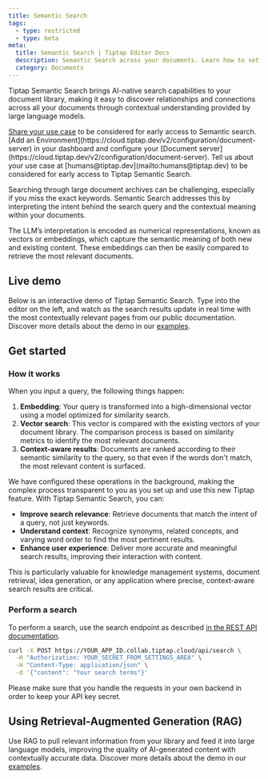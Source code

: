 ```yaml
---
title: Semantic Search
tags:
  - type: restricted
  - type: beta
meta:
  title: Semantic Search | Tiptap Editor Docs
  description: Semantic Search across your documents. Learn how to set up and use it here in the Docs!
  category: Documents
---
```



<EnterpriseCalloutAuto variant="semantic-search" placement="sidebar" />

Tiptap Semantic Search brings AI-native search capabilities to your document library, making it easy to discover relationships and connections across all your documents through contextual understanding provided by large language models.

<Requirements>
    <RequirementItem label="1. Request access">
        <a href="https://tiptap-suite.notion.site/1b601ffa3ebc80a281a8ea0b03b19bdd?pvs=105">Share your use case</a> to be considered for early access to Semantic search.
    </RequirementItem>
    <RequirementItem label="2. Start Document server">
        [Add an Environment](https://cloud.tiptap.dev/v2/configuration/document-server) in your dashboard and configure your [Document server](https://cloud.tiptap.dev/v2/configuration/document-server).
    </RequirementItem>
    <RequirementItem label="3. Join Private Beta">
        Tell us about your use case at [humans@tiptap.dev](mailto:humans@tiptap.dev) to be considered for early access to Tiptap Semantic Search.
    </RequirementItem>
</Requirements>

Searching through large document archives can be challenging, especially if you miss the exact keywords. Semantic Search addresses this by interpreting the intent behind the search query and the contextual meaning within your documents. 

The LLM’s interpretation is encoded as numerical representations, known as vectors or embeddings, which capture the semantic meaning of both new and existing content. These embeddings can then be easily compared to retrieve the most relevant documents.

## Live demo

Below is an interactive demo of Tiptap Semantic Search. Type into the editor on the left, and watch as the search results update in real time with the most contextually relevant pages from our public documentation. Discover more details about the demo in our [examples](https://ai-demo.tiptap.dev/preview/Examples/SemanticSearch). 

<CodeDemo src="https://ai-demo.tiptap.dev/preview/Examples/SemanticSearch?hideSource=1" />

## Get started

### How it works

When you input a query, the following things happen:
1. **Embedding**: Your query is transformed into a high-dimensional vector using a model optimized for similarity search.
2. **Vector search**: This vector is compared with the existing vectors of your document library. The comparison process is based on similarity metrics to identify the most relevant documents.
3. **Context-aware results**: Documents are ranked according to their semantic similarity to the query, so that even if the words don't match, the most relevant content is surfaced.

We have configured these operations in the background, making the complex process transparent to you as you set up and use this new Tiptap feature. With Tiptap Semantic Search, you can: 

- **Improve search relevance**: Retrieve documents that match the intent of a query, not just keywords.
- **Understand context**: Recognize synonyms, related concepts, and varying word order to find the most pertinent results.
- **Enhance user experience**: Deliver more accurate and meaningful search results, improving their interaction with content.

This is particularly valuable for knowledge management systems, document retrieval, idea generation, or any application where precise, context-aware search results are critical.

### Perform a search

To perform a search, use the search endpoint as described [in the REST API documentation](/collaboration/documents/rest-api#search-documents).

```bash
curl -X POST https://YOUR_APP_ID.collab.tiptap.cloud/api/search \
  -H "Authorization: YOUR_SECRET_FROM_SETTINGS_AREA" \
  -H "Content-Type: application/json" \
  -d '{"content": "Your search terms"}'
```

<Callout title="Keeping your API key secret" variant="hint">
  Please make sure that you handle the requests in your own backend in order to keep your API key
  secret.
</Callout>


## Using Retrieval-Augmented Generation (RAG)

Use RAG to pull relevant information from your library and feed it into large language models, improving the quality of AI-generated content with contextually accurate data. Discover more details about the demo in our [examples](https://ai-demo.tiptap.dev/preview/Examples/RAG). 

<CodeDemo src="https://ai-demo.tiptap.dev/preview/Examples/RAG?hideSource=1" />
